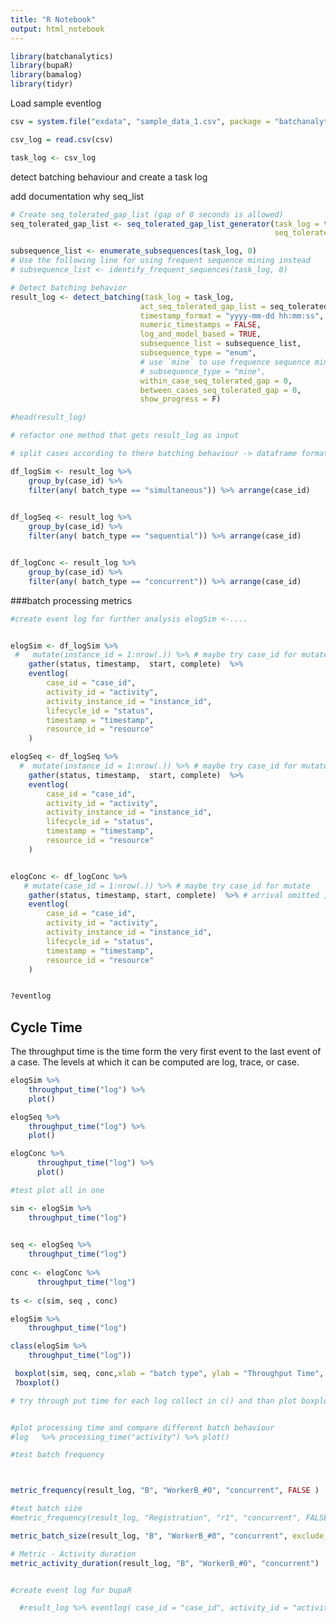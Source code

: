 ```yaml
---
title: "R Notebook"
output: html_notebook
---
```



```r

library(batchanalytics)
library(bupaR)
library(bamalog)
library(tidyr)


```

Load sample eventlog 


```r

csv = system.file("exdata", "sample_data_1.csv", package = "batchanalytics")

csv_log = read.csv(csv)

task_log <- csv_log


```


detect batching behaviour and create a task log

add documentation why seq_list

```r


# Create seq_tolerated_gap_list (gap of 0 seconds is allowed)
seq_tolerated_gap_list <- seq_tolerated_gap_list_generator(task_log = task_log, 
                                                           seq_tolerated_gap_value = 0)

subsequence_list <- enumerate_subsequences(task_log, 0)
# Use the following line for using frequent sequence mining instead
# subsequence_list <- identify_frequent_sequences(task_log, 0)

# Detect batching behavior
result_log <- detect_batching(task_log = task_log,
                             act_seq_tolerated_gap_list = seq_tolerated_gap_list,
                             timestamp_format = "yyyy-mm-dd hh:mm:ss",
                             numeric_timestamps = FALSE,
                             log_and_model_based = TRUE,
                             subsequence_list = subsequence_list,
                             subsequence_type = "enum",
                             # use `mine` to use frequence sequence mining
                             # subsequence_type = "mine",
                             within_case_seq_tolerated_gap = 0,
                             between_cases_seq_tolerated_gap = 0,
                             show_progress = F)
```



```r
#head(result_log)

# refactor one method that gets result_log as input

# split cases according to there batching behaviour -> dataframe format

df_logSim <- result_log %>%
    group_by(case_id) %>%
    filter(any( batch_type == "simultaneous")) %>% arrange(case_id)
    

df_logSeq <- result_log %>%
    group_by(case_id) %>%
    filter(any( batch_type == "sequential")) %>% arrange(case_id)


df_logConc <- result_log %>%
    group_by(case_id) %>%
    filter(any( batch_type == "concurrent")) %>% arrange(case_id)


```




###batch processing metrics



```r

#create event log for further analysis elogSim <-....


elogSim <- df_logSim %>%
 #   mutate(instance_id = 1:nrow(.)) %>% # maybe try case_id for mutate
    gather(status, timestamp,  start, complete)  %>%
    eventlog(
        case_id = "case_id",
        activity_id = "activity",
        activity_instance_id = "instance_id",
        lifecycle_id = "status",
        timestamp = "timestamp",
        resource_id = "resource"
    )

elogSeq <- df_logSeq %>%
  #  mutate(instance_id = 1:nrow(.)) %>% # maybe try case_id for mutate
    gather(status, timestamp,  start, complete)  %>%
    eventlog(
        case_id = "case_id",
        activity_id = "activity",
        activity_instance_id = "instance_id",
        lifecycle_id = "status",
        timestamp = "timestamp",
        resource_id = "resource"
    )


elogConc <- df_logConc %>%
   # mutate(case_id = 1:nrow(.)) %>% # maybe try case_id for mutate
    gather(status, timestamp, start, complete)  %>% # arrival omitted , seems to be same as start
    eventlog(
        case_id = "case_id",
        activity_id = "activity",
        activity_instance_id = "instance_id",
        lifecycle_id = "status",
        timestamp = "timestamp",
        resource_id = "resource"
    )


?eventlog

```

## Cycle Time

The throughput time is the time form the very first event to the last event of a case. The levels at which it can be computed are log, trace, or case.

```r



elogSim %>%
    throughput_time("log") %>%
    plot()

elogSeq %>%
    throughput_time("log") %>%
    plot()

elogConc %>% 
      throughput_time("log") %>%
      plot()

```

```r

#test plot all in one

sim <- elogSim %>%
    throughput_time("log")
 

seq <- elogSeq %>%
    throughput_time("log")
  
conc <- elogConc %>% 
      throughput_time("log")
     
ts <- c(sim, seq , conc)

elogSim %>%
    throughput_time("log")

class(elogSim %>%
    throughput_time("log"))

 boxplot(sim, seq, conc,xlab = "batch type", ylab = "Throughput Time", names = c("parallel", "sequential", "concurrent")  )
 ?boxplot()
```


```r

# try through put time for each log collect in c() and than plot boxplot


#plot processing time and compare different batch behaviour
#log   %>% processing_time("activity") %>% plot()

```




```r
#test batch frequency



metric_frequency(result_log, "B", "WorkerB_#0", "concurrent", FALSE )
```



```r

#test batch size
#metric_frequency(result_log, "Registration", "r1", "concurrent", FALSE )

metric_batch_size(result_log, "B", "WorkerB_#0", "concurrent", exclude_singletons = TRUE)

```



```r
# Metric - Activity duration
metric_activity_duration(result_log, "B", "WorkerB_#0", "concurrent")



```
```r

#create event log for bupaR

  #result_log %>% eventlog( case_id = "case_id", activity_id = "activity")


```



